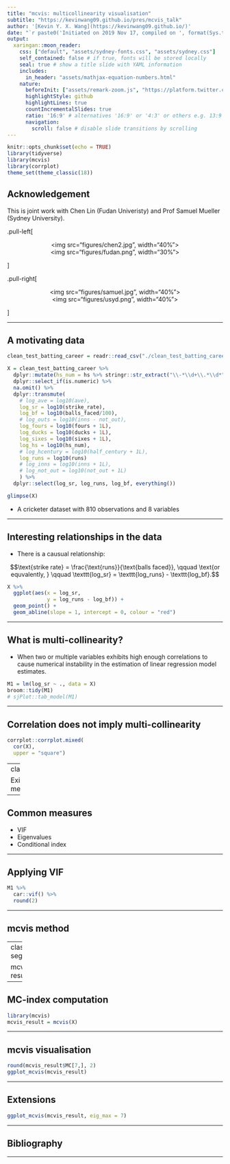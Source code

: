 ```yaml
---
title: "mcvis: multicollinearity visualisation"
subtitle: "https://kevinwang09.github.io/pres/mcvis_talk"
author: '[Kevin Y. X. Wang](https://kevinwang09.github.io/)'
date: "`r paste0('Initiated on 2019 Nov 17, compiled on ', format(Sys.time(), '%Y %b %d'))`"
output:
  xaringan::moon_reader:
    css: ["default", "assets/sydney-fonts.css", "assets/sydney.css"]
    self_contained: false # if true, fonts will be stored locally
    seal: true # show a title slide with YAML information
    includes:
      in_header: "assets/mathjax-equation-numbers.html"
    nature:
      beforeInit: ["assets/remark-zoom.js", "https://platform.twitter.com/widgets.js"]
      highlightStyle: github
      highlightLines: true
      countIncrementalSlides: true
      ratio: '16:9' # alternatives '16:9' or '4:3' or others e.g. 13:9
      navigation:
        scroll: false # disable slide transitions by scrolling
---
```


```r
knitr::opts_chunk$set(echo = TRUE)
library(tidyverse)
library(mcvis)
library(corrplot)
theme_set(theme_classic(18))
```


## Acknowledgement

This is joint work with Chen Lin (Fudan Univeristy) and Prof Samuel Mueller (Sydney University).


.pull-left[

<center>
<img src="figures/chen2.jpg", width="40%">
</center>


<center>
<img src="figures/fudan.png", width="30%">
</center>

]

.pull-right[

<center>
<img src="figures/samuel.jpg", width="40%">
</center>

<center>
<img src="figures/usyd.png", width="40%">
</center>

]

---

## A motivating data

```r
clean_test_batting_career = readr::read_csv("./clean_test_batting_career.csv")

X = clean_test_batting_career %>% 
  dplyr::mutate(hs_num = hs %>% stringr::str_extract("\\-*\\d+\\.*\\d*") %>% as.integer()) %>% 
  dplyr::select_if(is.numeric) %>% 
  na.omit() %>% 
  dplyr::transmute(
    # log_ave = log10(ave),
    log_sr = log10(strike_rate),
    log_bf = log10(balls_faced/100),
    # log_outs = log10(inns - not_out),
    log_fours = log10(fours + 1L),
    log_ducks = log10(ducks + 1L),
    log_sixes = log10(sixes + 1L),
    log_hs = log10(hs_num),
    # log_hcentury = log10(half_century + 1L),
    log_runs = log10(runs)
    # log_inns = log10(inns + 1L),
    # log_not_out = log10(not_out + 1L)
    ) %>% 
  dplyr::select(log_sr, log_runs, log_bf, everything())
```



```r
glimpse(X)
```

+ A cricketer dataset with 810 observations and 8 variables

---

## Interesting relationships in the data

+ There is a causual relationship: 

$$\text{strike rate} = \frac{\text{runs}}{\text{balls faced}}, \qquad \text{or equvalently, } \qquad \texttt{log_sr} = \texttt{log_runs} - \texttt{log_bf}.$$


```r
X %>% 
  ggplot(aes(x = log_sr,
             y = log_runs - log_bf)) +
  geom_point() +
  geom_abline(slope = 1, intercept = 0, colour = "red")
```



---

## What is multi-collinearity?
+ When two or multiple variables exhibits high enough correlations to cause numerical instability in the estimation of linear regression model estimates.

```r
M1 = lm(log_sr ~ ., data = X)
broom::tidy(M1)
# sjPlot::tab_model(M1)
```

---

## Correlation does not imply multi-collinearity


```r
corrplot::corrplot.mixed(
  cor(X), 
  upper = "square")
```


---
class: segue

Existing methodologies

---

## Common measures 

+ VIF
+ Eigenvalues
+ Conditional index

---

## Applying VIF

```r
M1 %>% 
  car::vif() %>% 
  round(2)
```


--- 

## mcvis method


--- 
class: segue

mcvis results

---


## MC-index computation

```r
library(mcvis)
mcvis_result = mcvis(X)
```


---

## mcvis visualisation

```r
round(mcvis_result$MC[7,], 2)
ggplot_mcvis(mcvis_result)
```


---

## Extensions

```r
ggplot_mcvis(mcvis_result, eig_max = 7)
```



---

## Bibliography

---